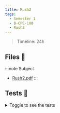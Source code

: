 ```yaml
---
title: Rush2
tags:
  - Semester 1
  - B-CPE-100
  - Rush2
---
```


> Timeline: 24h

## Files 📂

:::note Subject
- [Rush2.pdf](https://github.com/Studio-17/Epitech-Subjects/raw/main/Semestre_1/B-CPE-100/Rushs/Rush2/Rush2.pdf)
:::

## Tests 🤖

<details>
  <summary>Toggle to see the tests</summary>
  <div>
    <table>
        <thead>
            <tr>
                <th>Summary</th>
                <th>Number of tests</th>
                <th>Details</th>
            </tr>
        </thead>
        <tbody>
        <tr>
            <td rowspan="1">step01</td>
            <td rowspan="1">1</td>
            <td>Step01</td>
        </tr>
        <tr>
            <td rowspan="1">step02</td>
            <td rowspan="1">1</td>
            <td>Step02</td>
        </tr>
        <tr>
            <td rowspan="1">step03</td>
            <td rowspan="1">1</td>
            <td>Step03</td>
        </tr>
        <tr>
            <td rowspan="1">step04</td>
            <td rowspan="1">1</td>
            <td>Step04</td>
        </tr>
        </tbody>
    </table>
    </div>
</details>
